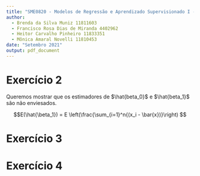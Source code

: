 ---
title: "SME0820 - Modelos de Regressão e Aprendizado Supervisionado I - Exercício I"
author:
  - Brenda da Silva Muniz 11811603
  - Francisco Rosa Dias de Miranda 4402962
  - Heitor Carvalho Pinheiro 11833351
  - Mônica Amaral Novelli 11810453
date: "Setembro 2021"
output: pdf_document
---

# Exercício 2

Queremos mostrar que os estimadores de $\hat{beta_0}$ e $\hat{beta_1}$ são não enviesados.

$$E(\hat{\beta_1}) = E \left(\frac{\sum_{i=1}^n{(x_i - \bar{x})}\right) $$


# Exercício 3

# Exercício 4

